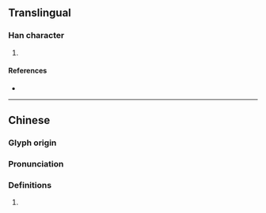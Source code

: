 {{character info/new}}
==Translingual==

===Han character===
{{Han char|rn=85|rad=水|as=29|sn=32|four=34122|canj=EDDH|ids=⿰氵鬱}}

# {{defn|Han|sort=水29}}

====References====
* {{Han ref|kx=0664.310|dkj=18847|dj=1073.160|hdz=31799.110|uh=706A|ud=28778|bh=F9D1|bd=63953}}

----

==Chinese==
{{zh-forms}}

===Glyph origin===
{{Han etym}}

===Pronunciation===
{{zh-pron
|m=yù
|c=
|mc=y
|oc=y
|ma=
|cat=
}}

===Definitions===
{{zh-hanzi}}

# {{rfdef|lang=zh}}